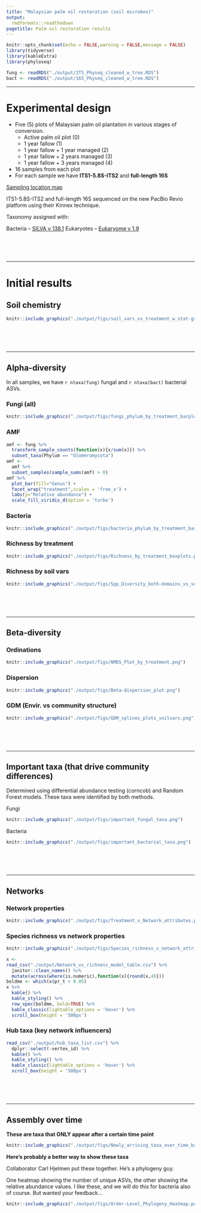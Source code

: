 ```yaml
---
title: "Malaysian palm oil restoration (soil microbes)"
output: 
  rmdformats::readthedown
pagetitle: Palm oil restoration results
---
```


```r
knitr::opts_chunk$set(echo = FALSE,warning = FALSE,message = FALSE)
library(tidyverse)
library(kableExtra)
library(phyloseq)

fung <- readRDS("./output/ITS_Physeq_cleaned_w_tree.RDS")
bact <- readRDS("./output/16S_Physeq_cleaned_w_tree.RDS")
```

___

# Experimental design

- Five (5) plots of Malaysian palm oil plantation in various stages of conversion.
    + Active palm oil plot (0)
    + 1 year fallow (1)
    + 1 year fallow + 1 year managed (2)
    + 1 year fallow + 2 years managed (3)
    + 1 year fallow + 3 years managed (4)
- 16 samples from each plot
- For each sample we have **ITS1-5.8S-ITS2** and **full-length 16S**

[Sampling location map](https://www.google.com/maps/d/u/0/viewer?mid=1Jje6npngtSd5nsdgyZiSPmr96sGx1B8&ll=1.6821708070124088%2C103.83712765626184&z=18){target="_blank"}

ITS1-5.8S-ITS2 and full-length 16S sequenced on the new PacBio Revio platform using their Kinnex technique. 

Taxonomy assigned with:

  Bacteria -- [SILVA v 138.1](https://www.arb-silva.de/documentation/release-1381/)
  Eukaryotes -- [Eukaryome v 1.9](https://eukaryome.org/)

<br><br><br>  

___

# Initial results


## Soil chemistry

```r
knitr::include_graphics("./output/figs/soil_vars_vs_treatment_w_stat-groups.png")
```

<br><br><br>

___

## Alpha-diversity

In all samples, we have ```r ntaxa(fung)``` fungal and ```r ntaxa(bact)``` bacterial ASVs.

### Fungi (all)
```r
knitr::include_graphics("./output/figs/fungi_phylum_by_treatment_barplot.png")
```

### AMF
```r
amf <- fung %>% 
  transform_sample_counts(function(x){x/sum(x)}) %>%
  subset_taxa(Phylum == "Glomeromycota")
amf <- 
  amf %>% 
  subset_samples(sample_sums(amf) > 0)
amf %>% 
  plot_bar(fill="Genus") +
  facet_wrap("treatment",scales = 'free_x') +
  labs(y="Relative abundance") +
  scale_fill_viridis_d(option = 'turbo')
```

### Bacteria
```r
knitr::include_graphics("./output/figs/bacteria_phylum_by_treatment_barplot.png")
```


### Richness by treatment
```r
knitr::include_graphics("./output/figs/Richness_by_treatment_boxplots.png")
```


### Richness by soil vars
```r
knitr::include_graphics("./output/figs/Spp_Diversity_both-domains_vs_soil_vars.png")
```

<br><br><br>

___

## Beta-diversity

### Ordinations
```r
knitr::include_graphics("./output/figs/NMDS_Plot_by_treatment.png")
```

### Dispersion
```r
knitr::include_graphics("./output/figs/Beta-dispersion_plot.png")
```

### GDM (Envir. vs community structure)
```r
knitr::include_graphics("./output/figs/GDM_splines_plots_soilvars.png")
```

<br><br><br>

___

## Important taxa (that drive community differences)

Determined using differential abundance testing (corncob) and Random Forest models. These taxa were identified by both methods.

Fungi
```r
knitr::include_graphics("./output/figs/important_fungal_taxa.png")
```

Bacteria
```r
knitr::include_graphics("./output/figs/important_bacterial_taxa.png")
```


<br><br><br>

___


## Networks

### Network properties
```r
knitr::include_graphics("./output/figs/Treatment_v_Network_attributes.png")
```

### Species richness vs network properties
```r
knitr::include_graphics("./output/figs/Species_richness_v_network_attributes.png")
```


```r
x <- 
read_csv("./output/Network_vs_richness_model_table.csv") %>% 
  janitor::clean_names() %>% 
  mutate(across(where(is.numeric),function(x){round(x,4)}))
boldme <- which(x$pr_t < 0.05)
x %>% 
  kable() %>% 
  kable_styling() %>% 
  row_spec(boldme, bold=TRUE) %>% 
  kable_classic(lightable_options = 'hover') %>% 
  scroll_box(height = '500px')
```

### Hub taxa (key network influencers)
```r
read_csv("./output/hub_taxa_list.csv") %>% 
  dplyr::select(-vertex_id) %>% 
  kable() %>% 
  kable_styling() %>% 
  kable_classic(lightable_options = 'hover') %>% 
  scroll_box(height = '500px')

```

<br><br><br>

___

## Assembly over time

**These are taxa that ONLY appear after a certain time point**
<br>
```r
knitr::include_graphics("./output/figs/Newly_arriving_taxa_over_time_bact_and_fung.png")

```

**Here's probably a better way to show these taxa**

Collaborator Carl Hjelmen put these together. He's a phylogeny guy.

One heatmap showing the number of unique ASVs, the other showing the relative abundance values. I like these, and we will do this for bacteria also of course. But wanted your feedback...

```r
knitr::include_graphics("./output/figs/Order-Level_Phylogeny_Heatmap.png")
```

